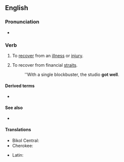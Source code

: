 ==English==

===Pronunciation===
* {{audio|en|en-au-get well.ogg|Audio (AU)}}

===Verb===
{{en-verb|get<,,got,got[UK]:gotten[US]> well}}

# {{lb|en|idiomatic}} To [[recover]] from an [[illness]] or [[injury]].
# {{lb|en|idiomatic|business}} To recover from financial [[straits]].
#: ''With a single blockbuster, the studio '''got well'''.

====Derived terms====
* {{l|en|get well soon}}

====See also====
* {{l|en|get better}}

====Translations====
{{trans-top|to recover from illness or injury}}
* Bikol Central: {{t|bcl|rahay}}
* Cherokee: {{t|chr|ᎤᏗᏫᏍᎦ}}
{{trans-mid}}
* Latin: {{t|la|sanescō}}
{{trans-bottom}}